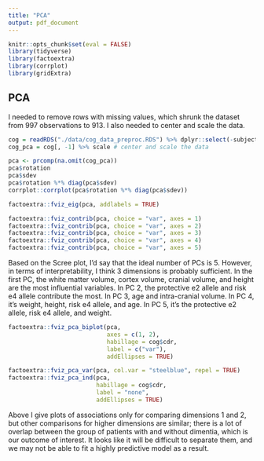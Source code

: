 ```yaml
---
title: "PCA"
output: pdf_document
---
```


```r
knitr::opts_chunk$set(eval = FALSE)
library(tidyverse)
library(factoextra)
library(corrplot)
library(gridExtra)
```

## PCA

I needed to remove rows with missing values, which shrunk the dataset from 997 observations to 913. I also needed to center and scale the data.

```r
cog = readRDS("./data/cog_data_preproc.RDS") %>% dplyr::select(-subject) %>% na.omit() # omit rows with NA
cog_pca = cog[, -1] %>% scale # center and scale the data

pca <- prcomp(na.omit(cog_pca))
pca$rotation
pca$sdev
pca$rotation %*% diag(pca$sdev)
corrplot::corrplot(pca$rotation %*% diag(pca$sdev))

```


```r
factoextra::fviz_eig(pca, addlabels = TRUE)

factoextra::fviz_contrib(pca, choice = "var", axes = 1)
factoextra::fviz_contrib(pca, choice = "var", axes = 2)
factoextra::fviz_contrib(pca, choice = "var", axes = 3)
factoextra::fviz_contrib(pca, choice = "var", axes = 4)
factoextra::fviz_contrib(pca, choice = "var", axes = 5)
```

Based on the Scree plot, I'd say that the ideal number of PCs is 5. However, in terms of interpretability, I think 3 dimensions is probably sufficient. In the first PC, the white matter volume, cortex volume, cranial volume, and height are the most influential variables. In PC 2, the protective e2 allele and risk e4 allele contribute the most. In PC 3, age and intra-cranial volume. In PC 4, it's weight, height, risk e4 allele, and age. In PC 5, it's the protective e2 allele, risk e4 allele, and weight. 

```r
factoextra::fviz_pca_biplot(pca, 
                            axes = c(1, 2),
                            habillage = cog$cdr,
                            label = c("var"),
                            addEllipses = TRUE) 

factoextra::fviz_pca_var(pca, col.var = "steelblue", repel = TRUE)
factoextra::fviz_pca_ind(pca,
                         habillage = cog$cdr,
                         label = "none",
                         addEllipses = TRUE)
```

Above I give plots of associations only for comparing dimensions 1 and 2, but other comparisons for higher dimensions are similar; there is a lot of overlap between the group of patients with and without dimentia, which is our outcome of interest. It looks like it will be difficult to separate them, and we may not be able to fit a highly predictive model as a result.
